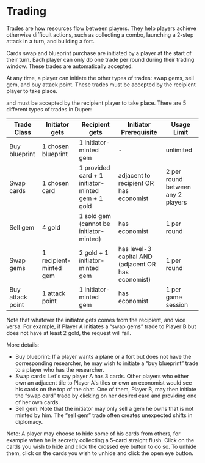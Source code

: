 # Trading

Trades are how resources flow between players. They help players achieve otherwise difficult actions, such as collecting a combo, launching a 2-step attack in a turn, and building a fort.

Cards swap and blueprint purchase are initiated by a player at the start of their turn. Each player can only do one trade per round during their trading window. These trades are automatically accepted.

At any time, a player can initiate the other types of trades: swap gems, sell gem, and buy attack point. These trades must be accepted by the recipient player to take place.

 and must be accepted by the recipient player to take place. There are 5 different types of trades in Duper:

| Trade Class      | Initiator gets         | Recipient gets                                    | Initiator Prerequisite                              | Usage Limit                       |
| ---------------- | ---------------------- | ------------------------------------------------- | --------------------------------------------------- | --------------------------------- |
| Buy blueprint    | 1 chosen blueprint     | 1 initiator-minted gem                            | -                                                   | unlimited                         |
| Swap cards       | 1 chosen card          | 1 provided card + 1 initiator-minted gem + 1 gold | adjacent to recipient OR has economist              | 2 per round between any 2 players |
| Sell gem         | 4 gold                 | 1 sold gem (cannot be initiator-minted)           | has economist                                       | 1 per round                       |
| Swap gems        | 1 recipient-minted gem | 2 gold + 1 initiator-minted gem                   | has level-3 capital AND (adjacent OR has economist) | 1 per round                       |
| Buy attack point | 1 attack point         | 1 initiator-minted gem                            | has economist                                       | 1 per game session                |

Note that whatever the initiator gets comes from the recipient, and vice versa. For example, if Player A initiates a “swap gems” trade to Player B but does not have at least 2 gold, the request will fail.

More details:

- Buy blueprint: If a player wants a plane or a fort but does not have the corresponding researcher, he may wish to initiate a “buy blueprint” trade to a player who has the researcher.
- Swap cards: Let's say player A has 3 cards. Other players who either own an adjacent tile to Player A's tiles or own an economist would see his cards on the top of the chat. One of them, Player B, may then initiate the “swap card” trade by clicking on her desired card and providing one of her own cards.
- Sell gem: Note that the initiator may only sell a gem he owns that is not minted by him. The “sell gem” trade often creates unexpected shifts in diplomacy.

Note: A player may choose to hide some of his cards from others, for example when he is secretly collecting a 5-card straight flush. Click on the cards you wish to hide and click the crossed eye button to do so. To unhide them, click on the cards you wish to unhide and click the open eye button.
